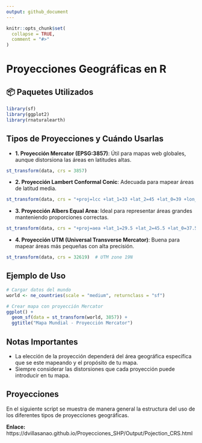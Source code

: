 ```yaml
---
output: github_document
---
```


<!-- README.md is generated from README.Rmd. Please edit that file -->

```r
knitr::opts_chunk$set(
  collapse = TRUE,
  comment = "#>"
)
```

# Proyecciones Geográficas en R

<!-- badges: start -->
<!-- badges: end -->


## 📦 Paquetes Utilizados

```r
library(sf)
library(ggplot2)
library(rnaturalearth)
```

## Tipos de Proyecciones y Cuándo Usarlas

- **1. Proyección Mercator (EPSG:3857)**: Útil para mapas web globales, aunque distorsiona las áreas en latitudes altas.

```r
st_transform(data, crs = 3857)
```

- **2. Proyección Lambert Conformal Conic**: Adecuada para mapear áreas de latitud media.

```r
st_transform(data, crs = "+proj=lcc +lat_1=33 +lat_2=45 +lat_0=39 +lon_0=-96")
```

- **3. Proyección Albers Equal Area**: Ideal para representar áreas grandes manteniendo proporciones correctas.

```r
st_transform(data, crs = "+proj=aea +lat_1=29.5 +lat_2=45.5 +lat_0=37.5 +lon_0=-96")
```

- **4. Proyección UTM (Universal Transverse Mercator)**: Buena para mapear áreas más pequeñas con alta precisión.

```r
st_transform(data, crs = 32619)  # UTM zone 19N
```

## Ejemplo de Uso

```r
# Cargar datos del mundo
world <- ne_countries(scale = "medium", returnclass = "sf")

# Crear mapa con proyección Mercator
ggplot() +
  geom_sf(data = st_transform(world, 3857)) +
  ggtitle("Mapa Mundial - Proyección Mercator")
```

## Notas Importantes  

- La elección de la proyección dependerá del área geográfica específica que se este mapeando y el propósito de tu mapa.
- Siempre considerar las distorsiones que cada proyección puede introducir en tu mapa.   


## Proyecciones   

En el siguiente script se muestra de manera general la estructura del uso de los diferentes tipos de proyecciones geográficas.     

**Enlace:** https://dvillasanao.github.io/Proyecciones_SHP/Output/Pojection_CRS.html  